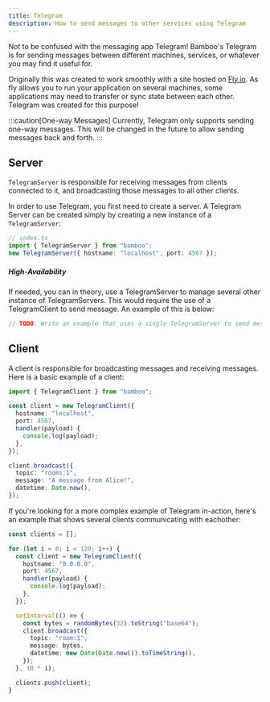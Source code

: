 ```yaml
---
title: Telegram
description: How to send messages to other services using Telegram
---
```


Not to be confused with the messaging app Telegram! Bamboo's Telegram is for sending messages between different machines, services, or whatever you may find it useful for.

Originally this was created to work smoothly with a site hosted on [Fly.io](https://fly.io). As fly allows you to run your application on several machines, some applications may need to transfer or sync state between each other. Telegram was created for this purpose!

:::caution[One-way Messages]
Currently, Telegram only supports sending one-way messages. This will be changed in the future to allow sending messages back and forth.
:::

## Server

`TelegramServer` is responsible for receiving messages from clients connected to it, and broadcasting those messages to all other clients.

In order to use Telegram, you first need to create a server. A Telegram Server can be created simply by creating a new instance of a `TelegramServer`:

```ts
// index.ts
import { TelegramServer } from "bamboo";
new TelegramServer({ hostname: "localhost", port: 4567 });
```

##### High-Availability

If needed, you can in theory, use a TelegramServer to manage several other instance of TelegramServers. This would require the use of a TelegramClient to send message. An example of this is below:

```ts
// TODO: Write an example that uses a single TelegramServer to send messages to several TelegramServers.
```

## Client

A client is responsible for broadcasting messages and receiving messages. Here is a basic example of a client:

```ts
import { TelegramClient } from "bamboo";

const client = new TelegramClient({
  hostname: "localhost",
  port: 4567,
  handler(payload) {
    console.log(payload);
  },
});

client.broadcast({
  topic: "rooms:1",
  message: "A message from Alice!",
  datetime: Date.now(),
});
```

If you're looking for a more complex example of Telegram in-action, here's an example that shows several clients communicating with eachother:

```ts
const clients = [];

for (let i = 0; i < 120; i++) {
  const client = new TelegramClient({
    hostname: "0.0.0.0",
    port: 4567,
    handler(payload) {
      console.log(payload);
    },
  });

  setInterval(() => {
    const bytes = randomBytes(32).toString("base64");
    client.broadcast({
      topic: "room:1",
      message: bytes,
      datetime: new Date(Date.now()).toTimeString(),
    });
  }, 10 * i);

  clients.push(client);
}
```
